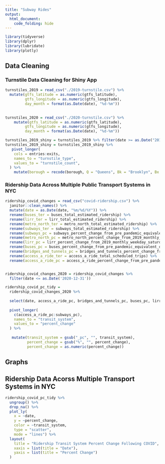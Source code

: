 ```yaml
---
title: "Subway Rides"
output:
  html_document:
    code_folding: hide
---
```


```r
library(tidyverse)
library(dplyr)
library(lubridate)
library(plotly)
```

## Data Cleaning
### Turnstile Data Cleaning for Shiny App 
```r
turnstiles_2019 = read_csv("./2019-turnstile.csv") %>% 
  mutate(gtfs_latitude = as.numeric(gtfs_latitude),
         gtfs_longitude = as.numeric(gtfs_longitude),
         day_month = format(as.Date(date), "%d-%m"))
  
  
turnstiles_2020 = read_csv("./2020-turnstile.csv") %>% 
    mutate(gtfs_latitude = as.numeric(gtfs_latitude),
         gtfs_longitude = as.numeric(gtfs_longitude),
         day_month = format(as.Date(date), "%d-%m"))

turnstiles_2019_shiny = turnstiles_2019 %>% filter(date >= as.Date("2019-01-01") & date <= as.Date("2019-07-01"))
turnstiles_2019_shiny = turnstiles_2019_shiny %>% 
   pivot_longer(
    cols = entries:exits,
    names_to = "turnstile_type",
    values_to = "turnstile_count",
  ) %>% 
    mutate(borough = recode(borough, Q = "Queens", Bk = "Brooklyn", Bx = "Bronx", M = "Manhattan", SI = "Staten Island")) 
```

### Ridership Data Across Multiple Public Transport Systems in NYC 
```r
ridership_covid_changes = read_csv("covid-ridership.csv") %>% 
  janitor::clean_names() %>% 
  mutate(date = as.Date(date, "%m/%d/%Y")) %>% 
  rename(buses_ter = buses_total_estimated_ridership) %>% 
  rename(lirr_ter = lirr_total_estimated_ridership) %>% 
  rename(metro_north_ter = metro_north_total_estimated_ridership) %>% 
  rename(subways_ter = subways_total_estimated_ridership) %>% 
  rename(subways_pc = subways_percent_change_from_pre_pandemic_equivalent_day) %>% 
  rename(metro_north_pc = metro_north_percent_change_from_2019_monthly_weekday_saturday_sunday_average) %>% 
  rename(lirr_pc = lirr_percent_change_from_2019_monthly_weekday_saturday_sunday_average) %>% 
  rename(buses_pc = buses_percent_change_from_pre_pandemic_equivalent_day) %>% 
  rename(bridges_and_tunnels_pc = bridges_and_tunnels_percent_change_from_pre_pandemic_equivalent_day) %>% 
  rename(access_a_ride_ter = access_a_ride_total_scheduled_trips) %>% 
  rename(access_a_ride_pc = access_a_ride_percent_change_from_pre_pandemic_equivalent_day)


ridership_covid_changes_2020 = ridership_covid_changes %>% 
  filter(date <= as.Date('2020-12-31'))

ridership_covid_pc_tidy = 
  ridership_covid_changes_2020 %>% 
  
  select(date, access_a_ride_pc, bridges_and_tunnels_pc, buses_pc, lirr_pc, metro_north_pc, subways_pc) %>% 
  
  pivot_longer(
    c(access_a_ride_pc:subways_pc), 
    names_to = "transit_system",
    values_to = "percent_change"
  ) %>% 
  
   mutate(transit_system = gsub("_pc", "", transit_system),
          percent_change = gsub("%", "", percent_change),
          percent_change = as.numeric(percent_change))
```

## Graphs 
## Ridership Data Acorss Multiple Transport Systems in NYC 
```r
ridership_covid_pc_tidy %>% 
  ungroup() %>% 
  drop_na() %>% 
  plot_ly(
    x = ~date, 
    y = ~percent_change, 
    color = ~transit_system,
    type = "scatter",
    mode = "lines") %>% 
  layout(
    title = "Ridership Transit System Percent Change Following COVID",
    xaxis = list(title = "Date"),
    yaxis = list(title = "Percent Change")
  )

```

